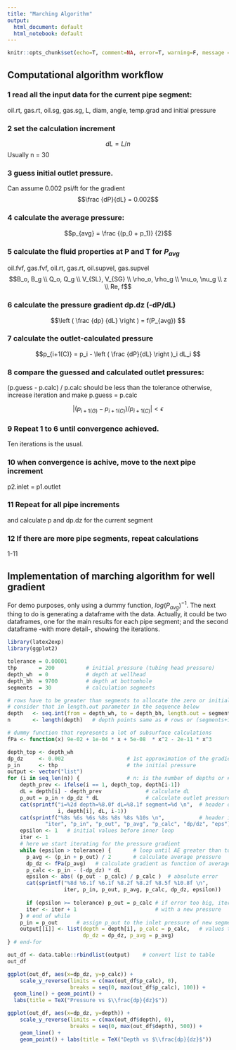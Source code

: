 ```yaml
---
title: "Marching Algorithm"
output:
  html_document: default
  html_notebook: default
---
```


```r
knitr::opts_chunk$set(echo=T, comment=NA, error=T, warning=F, message = F, fig.align = 'center')
```

## Computational algorithm workflow
### 1 read all the input data for the current pipe segment:
oil.rt, gas.rt, oil.sg, gas.sg, L, diam, angle, temp.grad
and initial pressure


### 2 set the calculation increment 
$$dL = L / n$$
Usually n = 30

### 3 guess initial outlet pressure. 
Can assume 0.002 psi/ft for the gradient 
$$\frac {dP}{dL} = 0.002$$
  

### 4 calculate the average pressure: 
$$p_{avg} = \frac {(p_0 + p_1)} {2}$$

### 5 calculate the fluid properties at P and T for $P_{avg}$
oil.fvf, gas.fvf, oil.rt, gas.rt, oil.supvel, gas.supvel
$$B_o, B_g \\ Q_o, Q_g \\ V_{SL}, V_{SG} \\ \rho_o, \rho_g \\
\nu_o, \nu_g \\ z \\ Re, f$$



### 6 calculate the pressure gradient dp.dz (-dP/dL)
$$\left ( \frac {dp} {dL} \right ) = f(P_{avg}) $$

### 7 calculate the outlet-calculated pressure

$$p_{i+1(C)} = p_i - \left ( \frac {dP}{dL} \right )_i dL_i $$

### 8 compare the guessed and calculated outlet pressures:
(p.guess - p.calc) / p.calc should be less than the tolerance
otherwise, increase iteration and make p.guess = p.calc

$$| ( p_{i+1(G)} - p_{i+1(C)} ) / p_{i+1(C)} | < \epsilon$$

### 9 Repeat 1 to 6 until convergence achieved. 
Ten iterations is the usual.


### 10 when convergence is achive, move to the next pipe increment
p2.inlet = p1.outlet

### 11 Repeat for all pipe increments 
and calculate p and dp.dz for the current segment

### 12 If there are more pipe segments, repeat calculations
1-11 


## Implementation of marching algorithm for well gradient
For demo purposes, only using a dummy function, $log(P_{avg})^{-1}$.
The next thing to do is generating a dataframe with the data. Actually, it could be two dataframes, one for the main results for each pipe segment; and the second dataframe -with more detail-, showing the iterations.


```r
library(latex2exp)
library(ggplot2)

tolerance = 0.00001
thp       = 200          # initial pressure (tubing head pressure)
depth_wh  = 0            # depth at wellhead
depth_bh  = 9700         # depth at bottomhole
segments  = 30           # calculation segments

# rows have to be greater than segments to allocate the zero or initial value
# consider that in length.out parameter in the sequence below
depth   <- seq.int(from = depth_wh, to = depth_bh, length.out = segments+1)
n       <- length(depth)   # depth points same as # rows or (segments+1)

# dummy function that represents a lot of subsurface calculations
fPa <- function(x) 9e-02 + 1e-04 * x + 5e-08  * x^2 - 2e-11 * x^3

depth_top <- depth_wh
dp_dz     <- 0.002                    # 1st approximation of the gradient
p_in      <- thp                      # the initial pressure
output <- vector("list")
for (i in seq_len(n)) {               # n: is the number of depths or # rows
    depth_prev <- ifelse(i == 1, depth_top, depth[i-1])
    dL = depth[i] - depth_prev              # calculate dL
    p_out = p_in + dp_dz * dL               # calculate outlet pressure
    cat(sprintf("i=%2d depth=%8.0f dL=%8.1f segment=%d \n",  # header outer loop
                i, depth[i], dL, i-1))
    cat(sprintf("%8s %6s %6s %8s %8s %8s %10s \n",           # header inner loop
            "iter", "p_in", "p_out", "p_avg", "p_calc", "dp/dz", "eps"))
    epsilon <- 1   # initial values before inner loop
    iter <- 1
    # here we start iterating for the pressure gradient
    while (epsilon > tolerance) {       # loop until AE greater than tolerance
      p_avg <- (p_in + p_out) / 2       # calculate average pressure
      dp_dz <- fPa(p_avg)   # calculate gradient as function of average pressure
      p_calc <- p_in - (-dp_dz) * dL
      epsilon <- abs( (p_out - p_calc) / p_calc )  # absolute error
      cat(sprintf("%8d %6.1f %6.1f %8.2f %8.2f %8.5f %10.8f \n", 
                  iter, p_in, p_out, p_avg, p_calc, dp_dz, epsilon))
      
      if (epsilon >= tolerance) p_out = p_calc # if error too big, iterate again
      iter <- iter + 1                         # with a new pressure
    } # end of while 
    p_in = p_out      # assign p_out to the inlet pressure of new segment, p_in
    output[[i]] <- list(depth = depth[i], p_calc = p_calc,   # values to list
                        dp_dz = dp_dz, p_avg = p_avg)     
} # end-for

out_df <- data.table::rbindlist(output)    # convert list to table
out_df
```

```r
ggplot(out_df, aes(x=dp_dz, y=p_calc)) +
    scale_y_reverse(limits = c(max(out_df$p_calc), 0), 
                    breaks = seq(0, max(out_df$p_calc), 100)) + 
  geom_line() + geom_point() + 
  labs(title = TeX("Pressure vs $\\frac{dp}{dz}$"))

ggplot(out_df, aes(x=dp_dz, y=depth)) +
    scale_y_reverse(limits = c(max(out_df$depth), 0), 
                    breaks = seq(0, max(out_df$depth), 500)) +
    geom_line() +
    geom_point() + labs(title = TeX("Depth vs $\\frac{dp}{dz}$"))
```


